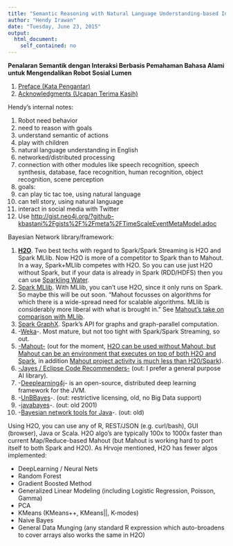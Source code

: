 ```yaml
---
title: "Semantic Reasoning with Natural Language Understanding-based Interaction for Controlling Lumen Social Robot"
author: "Hendy Irawan"
date: "Tuesday, June 23, 2015"
output:
  html_document:
    self_contained: no
---
```


**Penalaran Semantik dengan Interaksi Berbasis Pemahaman Bahasa Alami untuk Mengendalikan Robot Sosial Lumen**

1. [Preface (Kata Pengantar)](chapter1.html)
2. [Acknowledgments (Ucapan Terima Kasih)](acknowledgments.html)

Hendy's internal notes:

1. Robot need behavior
2. need to reason with goals
3. understand semantic of actions
4. play with children
5. natural language understanding in English
6. networked/distributed processing
7. connection with other modules like speech recognition, speech synthesis, database, face recognition, human recognition, object recognition, scene perception
8. goals:
1. can play tic tac toe, using natural language
2. can tell story, using natural language
9. interact in social media with Twitter
10. Use [http://gist.neo4j.org/?github-kbastani%2Fgists%2F%2Fmeta%2FTimeScaleEventMetaModel.adoc](Kenny Bastani's Time scale event meta model)

Bayesian Network library/framework:

1. [**H2O**](http://h2o.ai/). Two best techs with regard to Spark/Spark Streaming is H2O and Spark MLlib. Now H2O is more of a competitor to Spark than to Mahout. In a way, Spark+MLlib competes with H2O. So you can use just H2O without Spark, but if your data is already in Spark (RDD/HDFS) then you can use [Sparkling Water](https://databricks.com/blog/2014/06/30/sparkling-water-h20-spark.html).
2. [Spark MLlib](https://spark.apache.org/mllib/). With MLlib, you can't use H2O, since it only runs on Spark. So maybe this will be out soon. "Mahout focusses on algorithms for which there is a wide-spread need for scalable algorithms.  MLlib is considerably more liberal with what is brought in." See [Mahout's take on comparison with MLlib](http://www.weatheringthroughtechdays.com/2015/04/mahout-010x-first-mahout-release-as.html).
3. [Spark GraphX](http://spark.apache.org/graphx/). Spark's API for graphs and graph-parallel computation.
4. -[Weka](http://www.cs.waikato.ac.nz/ml/index.html)-. Most mature, but not too tight with Spark/Spark Streaming, so out.
5. [-Mahout-](http://mahout.apache.org) (out for the moment, [H2O can be used without Mahout, but Mahout can be an environment that executes on top of both H2O and Spark](https://www.quora.com/How-is-0xdatas-H2O-different-from-Apache-Mahout/answer/Cliff-Click-1), in addition [Mahout project activity is much less than H20/Spark](http://thomaswdinsmore.com/2014/02/12/machine-learning-in-hadoop-part-two/)).
6. [-Jayes / Eclipse Code Recommenders-](https://www.eclipse.org/recommenders/jayes/) (out: I prefer a general purpose AI library).
7. -[Deeplearning4j](http://deeplearning4j.org/)- is an open-source, distributed deep learning framework for the JVM.
8. -[UnBBayes](http://unbbayes.sourceforge.net/)-. (out: restrictive licensing, old, no Big Data support)
9. -[javabayes](http://www.cs.cmu.edu/~javabayes/Home/)-. (out: old 2001)
10. -[Bayesian network tools for Java](http://bnj.sourceforge.net/)-. (out: old)

Using H2O, you can use any of R, REST/JSON (e.g. curl/bash), GUI (browser), Java or Scala.  H2O algo's are typically 100x to 1000x faster than current Map/Reduce-based Mahout (but Mahout is working hard to port itself to both Spark and H2O).  As Hrvoje mentioned, H2O has fewer algos implemented:

* DeepLearning / Neural Nets
* Random Forest
* Gradient Boosted Method
* Generalized Linear Modeling (including Logistic Regression, Poisson, Gamma)
* PCA
* KMeans (KMeans++, KMeans||, K-modes)
* Naive Bayes
* General Data Munging (any standard R expression which auto-broadens to cover arrays also works the same in H2O)
